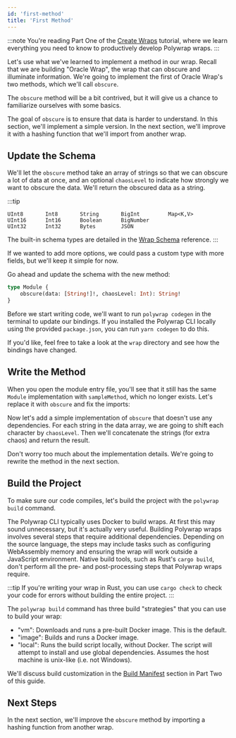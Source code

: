 ```yaml
---
id: 'first-method'
title: 'First Method'
---
```


:::note
You're reading Part One of the [Create Wraps](../introduction) tutorial, where we learn everything you need to know to productively develop Polywrap wraps.
:::

Let's use what we've learned to implement a method in our wrap. Recall that we are building "Oracle Wrap", the wrap that can obscure and illuminate information. We're going to implement the first of Oracle Wrap's two methods, which we'll call `obscure`.

The `obscure` method will be a bit contrived, but it will give us a chance to familiarize ourselves with some basics.

The goal of `obscure` is to ensure that data is harder to understand. In this section, we'll implement a simple version. In the next section, we'll improve it with a hashing function that we'll import from another wrap.

## **Update the Schema**

We'll let the `obscure` method take an array of strings so that we can obscure a lot of data at once, and an optional `chaosLevel` to indicate how strongly we want to obscure the data. We'll return the obscured data as a string.

:::tip
```
UInt8       Int8       String       BigInt         Map<K,V>
UInt16      Int16      Boolean      BigNumber
UInt32      Int32      Bytes        JSON
```
The built-in schema types are detailed in the [Wrap Schema](../../../concepts/wrap-schema) reference.
:::

If we wanted to add more options, we could pass a custom type with more fields, but we'll keep it simple for now.

Go ahead and update the schema with the new method:

```graphql title="polywrap.graphql"
type Module {
    obscure(data: [String!]!, chaosLevel: Int): String!
}
```

Before we start writing code, we'll want to run `polywrap codegen` in the terminal to update our bindings. If you installed the Polywrap CLI locally using the provided `package.json`, you can run `yarn codegen` to do this.

If you'd like, feel free to take a look at the `wrap` directory and see how the bindings have changed.

## **Write the Method**

When you open the module entry file, you'll see that it still has the same `Module` implementation with `sampleMethod`, which no longer exists. Let's replace it with `obscure` and fix the imports:

<FirstMethodEmpty/>

Now let's add a simple implementation of `obscure` that doesn't use any dependencies. For each string in the data array, we are going to shift each character by `chaosLevel`. Then we'll concatenate the strings (for extra chaos) and return the result.

Don't worry too much about the implementation details. We're going to rewrite the method in the next section.

<FirstMethodSimple/>

## **Build the Project**

To make sure our code compiles, let's build the project with the `polywrap build` command.

The Polywrap CLI typically uses Docker to build wraps. At first this may sound unnecessary, but it's actually very useful. Building Polywrap wraps involves several steps that require additional dependencies. Depending on the source language, the steps may include tasks such as configuring WebAssembly memory and ensuring the wrap will work outside a JavaScript environment. Native build tools, such as Rust's `cargo build`, don't perform all the pre- and post-processing steps that Polywrap wraps require.

:::tip
If you're writing your wrap in Rust, you can use `cargo check` to check your code for errors without building the entire project.
:::

The `polywrap build` command has three build "strategies" that you can use to build your wrap:
- "vm": Downloads and runs a pre-built Docker image. This is the default.
- "image": Builds and runs a Docker image.
- "local": Runs the build script locally, without Docker. The script will attempt to install and use global dependencies. Assumes the host machine is unix-like (i.e. not Windows).

We'll discuss build customization in the [Build Manifest](tutorials/build-and-deploy-wraps/build-pipeline) section in Part Two of this guide.

## **Next Steps**

In the next section, we'll improve the `obscure` method by importing a hashing function from another wrap.

<NavButton to="./import-and-subinvoke" text="Import and Subinvoke" />
